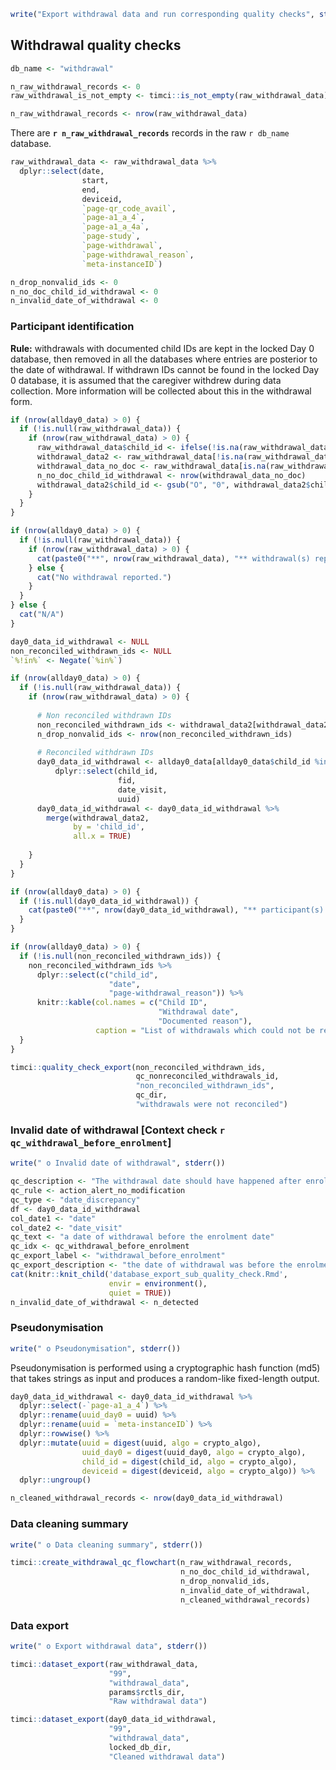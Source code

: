 \newpage

```r
write("Export withdrawal data and run corresponding quality checks", stderr())
```

## Withdrawal quality checks

```r
db_name <- "withdrawal"
```

```r
n_raw_withdrawal_records <- 0
raw_withdrawal_is_not_empty <- timci::is_not_empty(raw_withdrawal_data)
```

```r
n_raw_withdrawal_records <- nrow(raw_withdrawal_data)
```

There are **`r n_raw_withdrawal_records`** records in the raw `r db_name` database.

```r
raw_withdrawal_data <- raw_withdrawal_data %>%
  dplyr::select(date,
                start,
                end,
                deviceid,
                `page-qr_code_avail`,
                `page-a1_a_4`,
                `page-a1_a_4a`,
                `page-study`,
                `page-withdrawal`,
                `page-withdrawal_reason`,
                `meta-instanceID`)
```

```r
n_drop_nonvalid_ids <- 0
n_no_doc_child_id_withdrawal <- 0
n_invalid_date_of_withdrawal <- 0
```

### Participant identification

**Rule:** withdrawals with documented child IDs are kept in the locked Day 0 database, then removed in all the databases where entries are posterior to the date of withdrawal. If withdrawn IDs cannot be found in the locked Day 0 database, it is assumed that the caregiver withdrew during data collection. More information will be collected about this in the withdrawal form.

```r
if (nrow(allday0_data) > 0) {
  if (!is.null(raw_withdrawal_data)) {
    if (nrow(raw_withdrawal_data) > 0) { 
      raw_withdrawal_data$child_id <- ifelse(!is.na(raw_withdrawal_data$'page-a1_a_4'), raw_withdrawal_data$'page-a1_a_4', raw_withdrawal_data$'page-a1_a_4a')
      withdrawal_data2 <- raw_withdrawal_data[!is.na(raw_withdrawal_data$child_id), ]
      withdrawal_data_no_doc <- raw_withdrawal_data[is.na(raw_withdrawal_data$child_id), ]
      n_no_doc_child_id_withdrawal <- nrow(withdrawal_data_no_doc)
      withdrawal_data2$child_id <- gsub("O", "0", withdrawal_data2$child_id)
    }
  }
}
```

```r
if (nrow(allday0_data) > 0) {
  if (!is.null(raw_withdrawal_data)) {
    if (nrow(raw_withdrawal_data) > 0) { 
      cat(paste0("**", nrow(raw_withdrawal_data), "** withdrawal(s) reported (among which **", nrow(withdrawal_data2),"** withdrawals with documented child IDs)."))
    } else {
      cat("No withdrawal reported.")
    }
  }
} else {
  cat("N/A")
}
```

```r
day0_data_id_withdrawal <- NULL
non_reconciled_withdrawn_ids <- NULL
`%!in%` <- Negate(`%in%`)

if (nrow(allday0_data) > 0) {
  if (!is.null(raw_withdrawal_data)) {
    if (nrow(raw_withdrawal_data) > 0) {
      
      # Non reconciled withdrawn IDs
      non_reconciled_withdrawn_ids <- withdrawal_data2[withdrawal_data2$child_id %!in% allday0_data$child_id, ]
      n_drop_nonvalid_ids <- nrow(non_reconciled_withdrawn_ids)
      
      # Reconciled withdrawn IDs
      day0_data_id_withdrawal <- allday0_data[allday0_data$child_id %in% withdrawal_data2$child_id, ] %>%
          dplyr::select(child_id,
                        fid,
                        date_visit,
                        uuid)
      day0_data_id_withdrawal <- day0_data_id_withdrawal %>%
        merge(withdrawal_data2,
              by = 'child_id',
              all.x = TRUE)
      
    }
  }
}
```

```r
if (nrow(allday0_data) > 0) {
  if (!is.null(day0_data_id_withdrawal)) {
    cat(paste0("**", nrow(day0_data_id_withdrawal), "** participant(s) who withdrew found in the locked Day 0 database."))
  }
}
```

```r
if (nrow(allday0_data) > 0) {
  if (!is.null(non_reconciled_withdrawn_ids)) {
    non_reconciled_withdrawn_ids %>%
      dplyr::select(c("child_id",
                      "date",
                      "page-withdrawal_reason")) %>%
      knitr::kable(col.names = c("Child ID",
                                 "Withdrawal date",
                                 "Documented reason"),
                   caption = "List of withdrawals which could not be reconciled with any child ID in the Day 0 locked database")
  }
}
```

```r
timci::quality_check_export(non_reconciled_withdrawn_ids,
                            qc_nonreconciled_withdrawals_id,
                            "non_reconciled_withdrawn_ids",
                            qc_dir,
                            "withdrawals were not reconciled")
```

### Invalid date of withdrawal [Context check `r qc_withdrawal_before_enrolment`]

```r
write(" o Invalid date of withdrawal", stderr())
```

```r
qc_description <- "The withdrawal date should have happened after enrolment at Day 0."
qc_rule <- action_alert_no_modification
qc_type <- "date_discrepancy"
df <- day0_data_id_withdrawal
col_date1 <- "date"
col_date2 <- "date_visit"
qc_text <- "a date of withdrawal before the enrolment date"
qc_idx <- qc_withdrawal_before_enrolment
qc_export_label <- "withdrawal_before_enrolment"
qc_export_description <- "the date of withdrawal was before the enrolment date"
cat(knitr::knit_child('database_export_sub_quality_check.Rmd',
                      envir = environment(),
                      quiet = TRUE))
n_invalid_date_of_withdrawal <- n_detected
```

### Pseudonymisation

```r
write(" o Pseudonymisation", stderr())
```

Pseudonymisation is performed using a cryptographic hash function (md5) that takes strings as input and produces a random-like fixed-length output.

```r
day0_data_id_withdrawal <- day0_data_id_withdrawal %>%
  dplyr::select(-`page-a1_a_4`) %>% 
  dplyr::rename(uuid_day0 = uuid) %>%
  dplyr::rename(uuid = `meta-instanceID`) %>% 
  dplyr::rowwise() %>%
  dplyr::mutate(uuid = digest(uuid, algo = crypto_algo),
                uuid_day0 = digest(uuid_day0, algo = crypto_algo),
                child_id = digest(child_id, algo = crypto_algo),
                deviceid = digest(deviceid, algo = crypto_algo)) %>%
  dplyr::ungroup()
```

```r
n_cleaned_withdrawal_records <- nrow(day0_data_id_withdrawal)
```

### Data cleaning summary

```r
write(" o Data cleaning summary", stderr())
```

```r
timci::create_withdrawal_qc_flowchart(n_raw_withdrawal_records,
                                      n_no_doc_child_id_withdrawal,
                                      n_drop_nonvalid_ids,
                                      n_invalid_date_of_withdrawal,
                                      n_cleaned_withdrawal_records)
```

### Data export

```r
write(" o Export withdrawal data", stderr())
```

```r
timci::dataset_export(raw_withdrawal_data,
                      "99",
                      "withdrawal_data",
                      params$rctls_dir,
                      "Raw withdrawal data")
```

```r
timci::dataset_export(day0_data_id_withdrawal,
                      "99",
                      "withdrawal_data",
                      locked_db_dir,
                      "Cleaned withdrawal data") 
```
